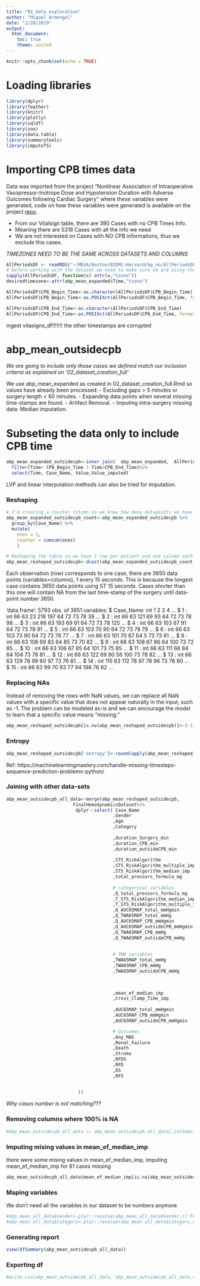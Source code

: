 ---
title: "01_data_exploration"
author: "Miguel Armengol"
date: "2/20/2019"
output:
  html_document:
    toc: true
    theme: united
---

```{r setup, include=FALSE}
knitr::opts_chunk$set(echo = TRUE)
```

# Loading libraries

```{r message=FALSE, warning=FALSE}
library(dplyr)
library(feather)
library(knitr)
library(plotly)
library(sqldf)
library(zoo)
library(data.table)
library(summarytools)
library(imputeTS)
```

# Importing CPB times data 

Data was imported from the project "Nonlinear Association of Intraoperative Vasopressor-Inotrope Dose and Hypotension Duration with Adverse Outcomes following Cardiac Surgery" where these variables were generated, code on how these variables were generated is available on the project [repo](https://github.com/theonesp/vasopressor_dose_mae/).

- From our Vitalsign table, there are 390 Cases with no CPB Times Info.
- Meaning there are 5318 Cases with all the info we need
- We are not interested on Cases with NO CPB informations, thus we exclude this cases.

*TIMEZONES NEED TO BE THE SAME ACROSS DATASETS AND COLUMNS*

```{r}
AllPeriodsDF <- readRDS("~/MEGA/Boston/BIDMC-Harvard/bp_nn/AllPeriodsDF.rds")
# before working with the dataset we need to make sure we are using the same timezone across all our columns and datasets
sapply(AllPeriodsDF, function(x) attr(x,"tzone"))
desiredtimezone<-attr(abp_mean_expanded$Time,"tzone")

AllPeriodsDF$CPB_Begin_Time<-as.character(AllPeriodsDF$CPB_Begin_Time)
AllPeriodsDF$CPB_Begin_Time<-as.POSIXct(AllPeriodsDF$CPB_Begin_Time, format='%Y-%m-%d %H:%M:%S', tz=desiredtimezone)

AllPeriodsDF$CPB_End_Time<-as.character(AllPeriodsDF$CPB_End_Time)
AllPeriodsDF$CPB_End_Time<-as.POSIXct(AllPeriodsDF$CPB_End_Time, format='%Y-%m-%d %H:%M:%S', tz=desiredtimezone)
```

ingest vitasigns_df!!!!!!! the other timestamps are corrupted

# abp_mean_outsidecpb

*We are going to include only those cases we defined match our inclusion criteria as explained on '02_dataset_creation_full'*

We use abp_mean_expanded as created in 02_dataset_creation_full.Rmd so values have already been processed:
 - Excluding gaps > 5 minutes or surgery length < 60 minutes.
 - Expanding data points when several missing time-stamps are found.
 - Artifact Removal.
 - Imputing intra-surgery missing data: Median imputation.

# Subseting the data only to include CPB time

```{r}
abp_mean_expanded_outsidecpb<-inner_join(  abp_mean_expanded,  AllPeriodsDF)%>%
  filter(Time< CPB_Begin_Time | Time>CPB_End_Time)%>%
  select(Time, Case_Name, Value,Value_imputed)
```

LVP and linear interpolation methods can also be tried for imputation.

### Reshaping

```{r}
# I'm creating a counter column so we know how many datapoints we have per case (we'll later use this for reshaping the dataframe)
abp_mean_expanded_outsidecpb_count<-abp_mean_expanded_outsidecpb %>%
  group_by(Case_Name) %>%
  mutate(
    ones = 1,
    counter = cumsum(ones)
    )

# Reshaping the table so we have 1 row per patient and one column each data point
abp_mean_reshaped_outsidecpb<-dcast(abp_mean_expanded_outsidecpb_count, Case_Name ~ counter, value.var = "Value_imputed")
```

Each observation (row) corresponds to one case, there are 3650 data points (variables=columns), 1 every 15 seconds. 
This is because the longest case contains 3650 data points using ST 15 seconds. 
Cases shorter than this one will contain NA from the last time-stamp of the surgery until data-point number 3650.

'data.frame':	5793 obs. of  3651 variables:
 $ Case_Name: int  1 2 3 4 ...
 $ 1        : int  66 63 23 216 197 64 72 73 78 39 ...
 $ 2        : int  66 63 121 69 93 64 72 73 78 98 ...
 $ 3        : int  66 63 193 69 91 64 72 73 78 125 ...
 $ 4        : int  66 63 103 67 91 64 72 73 78 91 ...
 $ 5        : int  66 63 103 70 90 64 72 73 78 79 ...
 $ 6        : int  66 63 103 73 90 64 72 73 78 77 ...
 $ 7        : int  66 63 101 70 87 64 5 73 73 81 ...
 $ 8        : int  66 63 108 69 83 64 85 73 70 82 ...
 $ 9        : int  66 63 108 67 86 64 100 73 72 85 ...
 $ 10       : int  66 63 106 67 85 64 101 73 75 85 ...
 $ 11       : int  66 63 111 68 84 64 104 73 76 81 ...
 $ 12       : int  66 63 122 69 90 56 100 73 78 82 ...
 $ 13       : int  66 63 129 78 99 60 97 73 76 81 ...
 $ 14       : int  115 63 112 78 97 78 96 73 78 80 ...
 $ 15       : int  86 63 99 70 93 77 94 198 76 82 ...

### Replacing NAs

Instead of removing the rows with NaN values, we can replace all NaN values with a specific value that does not appear naturally in the input, such as -1.
The problem can be modeled as-is and we can encourage the model to learn that a specific value means “missing.” 

```{r}
abp_mean_reshaped_outsidecpb[is.na(abp_mean_reshaped_outsidecpb)]<-(-1)
```

### Entropy

```{r}
abp_mean_reshaped_outsidecpb['entropy']<-round(apply(abp_mean_reshaped_outsidecpb[2:ncol(abp_mean_reshaped_outsidecpb)], 1 , entropy ) , 2)
```


Ref: https://machinelearningmastery.com/handle-missing-timesteps-sequence-prediction-problems-python/

### Joining with other data-sets
 
```{r}
abp_mean_outsidecpb_all_data<-merge(abp_mean_reshaped_outsidecpb,
                         FinalHemodynamicsDataset%>%
                          dplyr::select( Case_Name
                                        ,Gender
                                        ,Age
                                        ,Category
                                        
                                        ,duration_Surgery_min
                                        ,duration_CPB_min
                                        ,duration_outsideCPB_min
                                        
                                        ,STS_RiskAlgorithm
                                        ,STS_RiskAlgorithm_multiple_imp
                                        ,STS_RiskAlgorithm_median_imp
                                        ,total_pressors_formula_mg
                                        
                                        # categorical variables
                                        ,Q_total_pressors_formula_mg
                                        ,T_STS_RiskAlgorithm_median_imp
                                        ,T_STS_RiskAlgorithm_multiple_imp
                                        ,Q_AUC65MAP_total_mmHgmin
                                        ,Q_TWA65MAP_total_mmHg
                                        ,Q_AUC65MAP_CPB_mmHgmin
                                        ,Q_AUC65MAP_outsideCPB_mmHgmin
                                        ,Q_TWA65MAP_CPB_mmHg
                                        ,Q_TWA65MAP_outsideCPB_mmHg
                                        
                                                                                
                                        # TWA variables
                                        ,TWA65MAP_total_mmHg
                                        ,TWA65MAP_CPB_mmHg
                                        ,TWA65MAP_outsideCPB_mmHg
                                        

                                                                                                                                                                            ,delta_HCT_pct_median_imp
                                        ,mean_ef_median_imp
                                        ,Cross_Clamp_Time_imp
                                        
                                        ,AUC65MAP_total_mmHgmin
                                        ,AUC65MAP_CPB_mmHgmin
                                        ,AUC65MAP_outsideCPB_mmHgmin

                                        # Outcomes
                                        ,Any_MAE
                                        ,Renal_Failure
                                        ,Death
                                        ,Stroke
                                        ,RFDS
                                        ,RFD
                                        ,DS
                                        ,RFS

                                        
                           ))
```

*Why cases number is not matching???*

### Removing columns where 100% is NA

```{r}
#abp_mean_outsidecpb_all_data <- abp_mean_outsidecpb_all_data[,colSums(is.na(abp_mean_outsidecpb_all_data))<nrow(abp_mean_outsidecpb_all_data)]
```

### Imputing mising values in mean_ef_median_imp

there were some mising values in mean_ef_median_imp, imputing mean_ef_median_imp for 81 cases missing

```{r}
abp_mean_outsidecpb_all_data$mean_ef_median_imp[is.na(abp_mean_outsidecpb_all_data$mean_ef_median_imp)]<-round(mean(abp_mean_outsidecpb_all_data$mean_ef_median_imp,na.rm = T),2)
```

### Maping variables

We don't need all the variables in our dataset to be numbers anymore

```{r}
#abp_mean_all_data$Gender<-plyr::revalue(abp_mean_all_data$Gender,c('Female'=1,'Male'=2))
#abp_mean_all_data$Category<-plyr::revalue(abp_mean_all_data$Category,c('Aortic Surgery'=1,'CABG'=2,'CABG + Valve'=3,'Other'=3,'Valve'=4))
```

### Generating report

```{r}
view(dfSummary(abp_mean_outsidecpb_all_data))
```

### Exporting df

```{r}
#write.csv(abp_mean_outsidecpb_all_data,'abp_mean_outsidecpb_all_data.csv',row.names = F)
``` 

